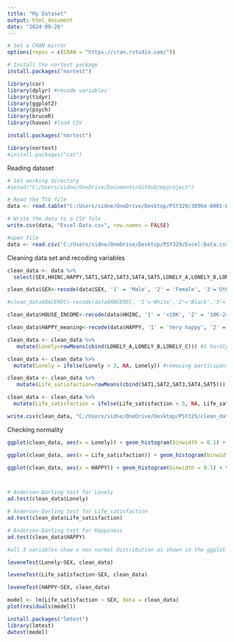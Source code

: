 ---
title: "My Dataset"
output: html_document
date: "2024-09-26"
---
```{r}
# Set a CRAN mirror
options(repos = c(CRAN = "https://cran.rstudio.com/"))

# Install the nortest package
install.packages("nortest")

```

```{r}
library(car)
library(dplyr) #recode variables
library(tidyr)
library(ggplot2)
library(psych)
library(bruceR)
library(haven) #load CSV

install.packages("nortest")

library(nortest)
#install.packages("car")
```
Reading dataset 
```{r}
# Set working directory
#setwd("C:/Users/sidne/OneDrive/Documents/GitHub/myproject")

# Read the TSV file
data <- read.table("C:/Users/sidne/OneDrive/Desktop/PSY329/38964-0001-Data.tsv", sep = "\t", header = TRUE, fill = TRUE, quote = "")

# Write the data to a CSV file
write.csv(data, "Excel-Data.csv", row.names = FALSE)

#open file
data <- read.csv("C:/Users/sidne/OneDrive/Desktop/PSY329/Excel-Data.csv")

```

Cleaning data set and recoding variables
```{r}
clean_data <- data %>%
  select(SEX,HHINC,HAPPY,SAT1,SAT2,SAT3,SAT4,SAT5,LONELY_A,LONELY_B,LONELY_C) 

clean_data$SEX<-recode(data$SEX, '1' = 'Male', '2' = 'Female', '3'='Other')

#clean_data$RACEREC<-recode(data$RACEREC, '1'='White','2'='Black','3'='Indigenous American','4'='Hispanic','5'='Asian','6'= 'Other', '98'='Unknown') I don't think I am going to use race

clean_data$HOUSE_INCOME<-recode(data$HHINC, '1' = '<10K', '2' = '10K-24K', '3'='25k-39k','4'='40k-49k','5'='50K-59K','6'='60K-74K','7'='75K-84K','8'='85K-99K','9'='100K-124K','10'='125K-149K','11'='150K-199K','12'='200k+')

clean_data$HAPPY_meaning<-recode(data$HAPPY, '1' = 'Very happy', '2' = 'Rather happy', '3'='Not very happy','4'='Not at all happy')

clean_data <- clean_data %>%
   mutate(Lonely=rowMeans(cbind(LONELY_A,LONELY_B,LONELY_C))) #1 hardly ever feel lonely to 5 often feel lonely 

clean_data <- clean_data %>%
  mutate(Lonely = ifelse(Lonely > 3, NA, Lonely)) #removing participants that responded don't know or refused the question

clean_data <- clean_data %>%
   mutate(Life_satisfaction=rowMeans(cbind(SAT1,SAT2,SAT3,SAT4,SAT5))) #1 strongly disagree to 5 strongly agree higher score = higher life satisfaction

clean_data <- clean_data %>%
  mutate(Life_satisfaction = ifelse(Life_satisfaction > 5, NA, Life_satisfaction))

write.csv(clean_data, "C:/Users/sidne/OneDrive/Desktop/PSY329/clean_data.csv", row.names = FALSE)

```

Checking normality
```{r}

ggplot(clean_data, aes(x = Lonely)) + geom_histogram(binwidth = 0.1) + theme_classic()

ggplot(clean_data, aes(x = Life_satisfaction)) + geom_histogram(binwidth = 0.1) + theme_classic()

ggplot(clean_data, aes(x = HAPPY)) + geom_histogram(binwidth = 0.1) + theme_classic()



# Anderson-Darling test for Lonely
ad.test(clean_data$Lonely)

# Anderson-Darling test for Life_satisfaction
ad.test(clean_data$Life_satisfaction)

# Anderson-Darling test for Happiness
ad.test(clean_data$HAPPY)

#all 3 variables show a non normal distribution as shown in the ggplot and the Anderson-darling test since p<0.05 and a large A value
```
```{r}
leveneTest(Lonely~SEX, clean_data)

leveneTest(Life_satisfaction~SEX, clean_data)

leveneTest(HAPPY~SEX, clean_data)
```



```{r}
model <- lm(Life_satisfaction ~ SEX, data = clean_data)
plot(residuals(model))

install.packages("lmtest")
library(lmtest)
dwtest(model)


```

